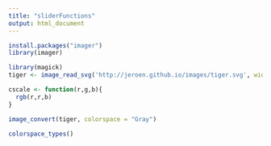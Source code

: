 ```yaml
---
title: "sliderFunctions"
output: html_document
---
```



```r
install.packages("imager")
library(imager)

```


```r

library(magick)
tiger <- image_read_svg('http://jeroen.github.io/images/tiger.svg', width = 350)

cscale <- function(r,g,b){
  rgb(r,r,b)
} 

image_convert(tiger, colorspace = "Gray")

colorspace_types()
```



